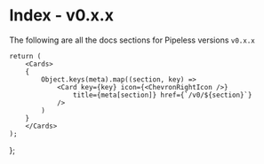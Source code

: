 # Index - v0.x.x


The following are all the docs sections for Pipeless versions `v0.x.x`

    return (
        <Cards>
        {
            Object.keys(meta).map((section, key) =>
                <Card key={key} icon={<ChevronRightIcon />}
                    title={meta[section]} href={`/v0/${section}`}
                />
            )
        }
        </Cards>
    );
};

<Index />